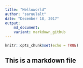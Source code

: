 ```yaml
---
title: "Helloworld"
author: "saruulalt"
date: "December 18, 2017"
output:
    md_document:
    variant: markdown_github
---
```


```r
knitr::opts_chunk$set(echo = TRUE)
```

## This is a markdown file